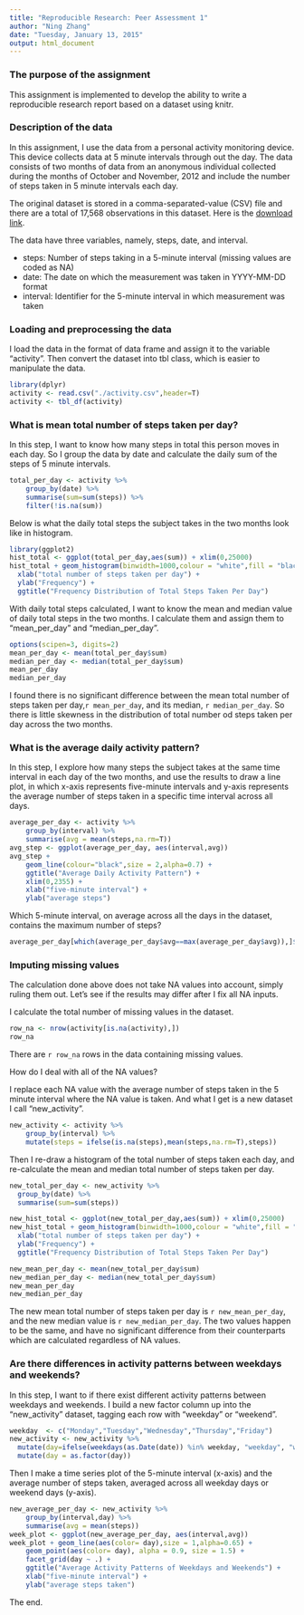 ```yaml
---
title: "Reproducible Research: Peer Assessment 1"
author: "Ning Zhang"
date: "Tuesday, January 13, 2015"
output: html_document
---
```

### The purpose of the assignment

This assignment is implemented to develop the ability to write a reproducible research report based on a dataset using knitr.

### Description of the data

In this assignment, I use the data from a personal activity monitoring device. This device collects data at 5 minute intervals through out the day. The data consists of two months of data from an anonymous individual collected during the months of October and November, 2012 and include the number of steps taken in 5 minute intervals each day.  

The original dataset is stored in a comma-separated-value (CSV) file and there are a total of 17,568 observations in this dataset. Here is the [download link](https://d396qusza40orc.cloudfront.net/repdata%2Fdata%2Factivity.zip).  

The data have three variables, namely, steps, date, and interval.  

- steps: Number of steps taking in a 5-minute interval (missing values are coded as NA)
- date: The date on which the measurement was taken in YYYY-MM-DD format
- interval: Identifier for the 5-minute interval in which measurement was taken

### Loading and preprocessing the data

I load the data in the format of data frame and assign it to the variable "activity". Then convert the dataset into tbl class, which is easier to manipulate the data.

```r
library(dplyr)
activity <- read.csv("./activity.csv",header=T)
activity <- tbl_df(activity)
```

### What is mean total number of steps taken per day?

In this step, I want to know how many steps in total this person moves in each day. So I group the data by date and calculate the daily sum of the steps of 5 minute intervals.
```r
total_per_day <- activity %>%
    group_by(date) %>%
    summarise(sum=sum(steps)) %>%
    filter(!is.na(sum))
```

Below is what the daily total steps the subject takes in the two months look like in histogram.

```r
library(ggplot2)
hist_total <- ggplot(total_per_day,aes(sum)) + xlim(0,25000)
hist_total + geom_histogram(binwidth=1000,colour = "white",fill = "black",alpha=0.8) +
  xlab("total number of steps taken per day") +
  ylab("Frequency") + 
  ggtitle("Frequency Distribution of Total Steps Taken Per Day") 
```

With daily total steps calculated, I want to know the mean and median value of daily total steps in the two months. I calculate them and assign them to "mean_per_day" and "median_per_day".  

```r
options(scipen=3, digits=2)
mean_per_day <- mean(total_per_day$sum)
median_per_day <- median(total_per_day$sum)
mean_per_day
median_per_day
```

I found there is no significant difference between the mean total number of steps taken per day,`r mean_per_day`, and its median, `r median_per_day`. So there is little skewness in the distribution of total number od steps taken per day across the two months.

### What is the average daily activity pattern?

In this step, I explore how many steps the subject takes at the same time interval in each day of the two months, and use the results to draw a line plot, in which x-axis represents five-minute intervals and y-axis represents the average number of steps taken in a specific time interval across all days.

```r
average_per_day <- activity %>%
    group_by(interval) %>%
    summarise(avg = mean(steps,na.rm=T))
avg_step <- ggplot(average_per_day, aes(interval,avg))
avg_step + 
    geom_line(colour="black",size = 2,alpha=0.7) +
    ggtitle("Average Daily Activity Pattern") + 
    xlim(0,2355) +
    xlab("five-minute interval") + 
    ylab("average steps")
```

Which 5-minute interval, on average across all the days in the dataset, contains the maximum number of steps?

```r
average_per_day[which(average_per_day$avg==max(average_per_day$avg)),]$interval
```

### Imputing missing values

The calculation done above does not take NA values into account, simply ruling them out. Let's see if the results may differ after I fix all NA inputs.  

I calculate the total number of missing values in the dataset.

```r
row_na <- nrow(activity[is.na(activity),])
row_na
```

There are `r row_na` rows in the data containing missing values.  

How do I deal with all of the NA values?

I replace each NA value with the average number of steps taken in the 5 minute interval where the NA value is taken. And what I get is a new dataset I call "new_activity".

```r
new_activity <- activity %>%
    group_by(interval) %>%
    mutate(steps = ifelse(is.na(steps),mean(steps,na.rm=T),steps))
```

Then I re-draw a histogram of the total number of steps taken each day, and re-calculate the mean and median total number of steps taken per day.

```r
new_total_per_day <- new_activity %>%
  group_by(date) %>%
  summarise(sum=sum(steps))

new_hist_total <- ggplot(new_total_per_day,aes(sum)) + xlim(0,25000)
new_hist_total + geom_histogram(binwidth=1000,colour = "white",fill = "black",alpha=0.8) +
  xlab("total number of steps taken per day") +
  ylab("Frequency") + 
  ggtitle("Frequency Distribution of Total Steps Taken Per Day") 

new_mean_per_day <- mean(new_total_per_day$sum)
new_median_per_day <- median(new_total_per_day$sum)
new_mean_per_day
new_median_per_day
```

The new mean total number of steps taken per day is `r new_mean_per_day`, and the new median value is `r new_median_per_day`. The two values happen to be the same, and have no significant difference from their counterparts which are calculated regardless of NA values.

### Are there differences in activity patterns between weekdays and weekends?

In this step, I want to if there exist different activity patterns between weekdays and weekends. I build a new factor column up into the "new_activity" dataset, tagging each row with "weekday" or "weekend".

```r
weekday  <- c("Monday","Tuesday","Wednesday","Thursday","Friday")
new_activity <- new_activity %>% 
  mutate(day=ifelse(weekdays(as.Date(date)) %in% weekday, "weekday", "weekend")) %>%
  mutate(day = as.factor(day))
```

Then I make a time series plot of the 5-minute interval (x-axis) and the average number of steps taken, averaged across all weekday days or weekend days (y-axis).

```r
new_average_per_day <- new_activity %>% 
    group_by(interval,day) %>%
    summarise(avg = mean(steps))
week_plot <- ggplot(new_average_per_day, aes(interval,avg))
week_plot + geom_line(aes(color= day),size = 1,alpha=0.65) + 
    geom_point(aes(color= day), alpha = 0.9, size = 1.5) +
    facet_grid(day ~ .) + 
    ggtitle("Average Activity Patterns of Weekdays and Weekends") + 
    xlab("five-minute interval") + 
    ylab("average steps taken")
```

The end.